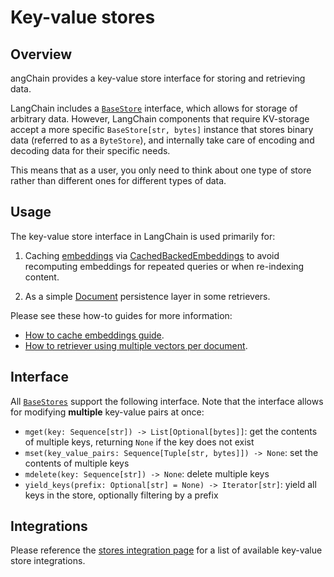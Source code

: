# Key-value stores

## Overview

angChain provides a key-value store interface for storing and retrieving data.

LangChain includes a [`BaseStore`](https://python.langchain.com/api_reference/core/stores/langchain_core.stores.BaseStore.html) interface,
which allows for storage of arbitrary data. However, LangChain components that require KV-storage accept a
more specific `BaseStore[str, bytes]` instance that stores binary data (referred to as a `ByteStore`), and internally take care of
encoding and decoding data for their specific needs.

This means that as a user, you only need to think about one type of store rather than different ones for different types of data.

## Usage

The key-value store interface in LangChain is used primarily for:

1. Caching [embeddings](/docs/concepts/embedding_models) via [CachedBackedEmbeddings](https://python.langchain.com/api_reference/langchain/embeddings/langchain.embeddings.cache.CacheBackedEmbeddings.html#langchain.embeddings.cache.CacheBackedEmbeddings) to avoid recomputing embeddings for repeated queries or when re-indexing content.

2. As a simple [Document](https://python.langchain.com/api_reference/core/documents/langchain_core.documents.base.Document.html#langchain_core.documents.base.Document) persistence layer in some retrievers.

Please see these how-to guides for more information:

* [How to cache embeddings guide](/docs/how_to/caching_embeddings/).
* [How to retriever using multiple vectors per document](/docs/how_to/custom_retriever/).

## Interface

All [`BaseStores`](https://python.langchain.com/api_reference/core/stores/langchain_core.stores.BaseStore.html) support the following interface. Note that the interface allows for modifying **multiple** key-value pairs at once:

- `mget(key: Sequence[str]) -> List[Optional[bytes]]`: get the contents of multiple keys, returning `None` if the key does not exist
- `mset(key_value_pairs: Sequence[Tuple[str, bytes]]) -> None`: set the contents of multiple keys
- `mdelete(key: Sequence[str]) -> None`: delete multiple keys
- `yield_keys(prefix: Optional[str] = None) -> Iterator[str]`: yield all keys in the store, optionally filtering by a prefix

## Integrations

Please reference the [stores integration page](/docs/integrations/stores/) for a list of available key-value store integrations.
